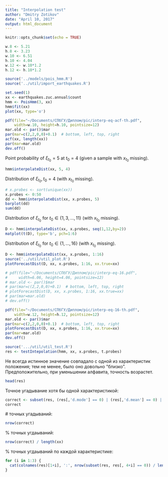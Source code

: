 ```yaml
---
title: "Interpolation test"
author: "Dmitry Zotikov"
date: "April 10, 2017"
output: html_document
---
```


```r
knitr::opts_chunk$set(echo = TRUE)
```

```r
w.8 <- 5.21
h.8 <- 3.23
w.10 <- 6.51
h.10 <- 4.04
w.12 <- w.10*1.2
h.12 <- h.10*1.2
```

```r
source('../models/pois_hmm.R')
source('../util/import_earthquakes.R')
```


```r
set.seed(1)
xx <- earthquakes.zuc.annual$count
hmm <- PoisHmm(3, xx)
hmm$fit(xx)
plot(xx, type='o')

pdf(file="~/Documents/СПбГУ/Диплом/pic/interp-eq-acf-th.pdf",
    width=w.10, height=h.10, pointsize=12)
mar.old <- par()$mar
par(mar=c(2,2,0,0)+0.1)  # bottom, left, top, right
acf(xx, length(xx))
par(mar=mar.old)
dev.off()
```

Point probability of $\xi_{t_0} = 5$ at $t_0 = 4$ (given a sample with $x_{t_0}$ missing).

```r
hmm$interpolateDist(xx, 5, 4)
```

Distribution of $\xi_{t_0}, t_0 = 4$ (with $x_{t_0}$ missing).

```r
# x.probes <- sort(unique(xx))
x.probes <- 0:50
dd <- hmm$interpolateDist(xx, x.probes, 5)
barplot(dd)
sum(dd)
```

Distribution of $\xi_{t_0}$ for $t_0 \in \{1, 3, \dots, 11 \}$ (with $x_{t_0}$ missing).

```r
D <- hmm$interpolateDist(xx, x.probes, seq(1,12,by=2))
matplot(t(D), type='b', pch=1:6)
```

Distribution of $\xi_{t_0}$ for $t_0 \in \{1, \dots, 16 \}$ (with $x_{t_0}$ missing).

```r
D <- hmm$interpolateDist(xx, x.probes, 1:16)
source('../util/util_plot.R')
plotForecastDist(D, xx, x.probes, 1:16, xx.true=xx)

# pdf(file="~/Documents/СПбГУ/Диплом/pic/interp-eq-16.pdf",
#     width=6.06, height=4.06, pointsize=12)
# mar.old <- par()$mar
# par(mar=c(2,2,0,0)+0.1)  # bottom, left, top, right
# plotForecastDist(D, xx, x.probes, 1:16, xx.true=xx)
# par(mar=mar.old)
# dev.off()

pdf(file="~/Documents/СПбГУ/Диплом/pic/interp-eq-16-th.pdf",
    width=w.12, height=h.12, pointsize=12)
mar.old <- par()$mar
par(mar=c(2,2,0,0)+0.1)  # bottom, left, top, right
plotForecastDist(D, xx, x.probes, 1:16, xx.true=xx)
par(mar=mar.old)
dev.off()
```

```r
source('.../util/util_test.R')
res <- testIntepolation(hmm, xx, x.probes, t.probes)
```

Не всегда истинное значение совпадало с одной из характеристик положения; тем не менее, было оно довольно "близко".  Предположительно, при уменьшении алфавита, точность возрастет.

```r
head(res)
```

Точное угадывание хотя бы одной характеристикой:

```r
correct <- subset(res, (res[,'d.mode'] == 0) | (res[,'d.mean'] == 0) | (res[,'d.median'] == 0))
correct
```

 # точных угадываний:

```r
nrow(correct)
```

% точных угдаываний:

```r
nrow(correct) / length(xx)
```

% точных угдаываний по каждой характеристике:

```r
for (i in 1:3) {
  cat(colnames(res)[1+i], ':', nrow(subset(res, res[, 4+i] == 0)) / length(xx), '\n')
}
```

